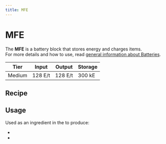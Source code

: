 ```yaml
---
title: MFE
---
```


<ItemImage file="mfe" alt="MFE" size="200" />

# MFE

The **MFE** is a battery block that stores energy and charges items.  
For more details and how to use, read [general information about Batteries](/energy/batteries).

| Tier   | Input     | Output    | Storage |
|--------|-----------|-----------|---------|
| Medium | 128 E/t   | 128 E/t   | 300 kE  |

## Recipe

<CraftingTable recipe="input techreborn:insulated_gold_cable techreborn:energy_crystal techreborn:insulated_gold_cable input techreborn:energy_crystal techreborn:basic_machine_frame techreborn:energy_crystal input techreborn:insulated_gold_cable techreborn:energy_crystal techreborn:insulated_gold_cable output techreborn:mfe"/>

## Usage

Used as an ingredient in the <McItem slug="minecraft:crafting_table" inline={true}/> to produce:

- <McItem slug="techreborn:mfsu" inline={true}/>
- <McItem slug="techreborn:dragon_egg_energy_siphon" inline={true}/>
